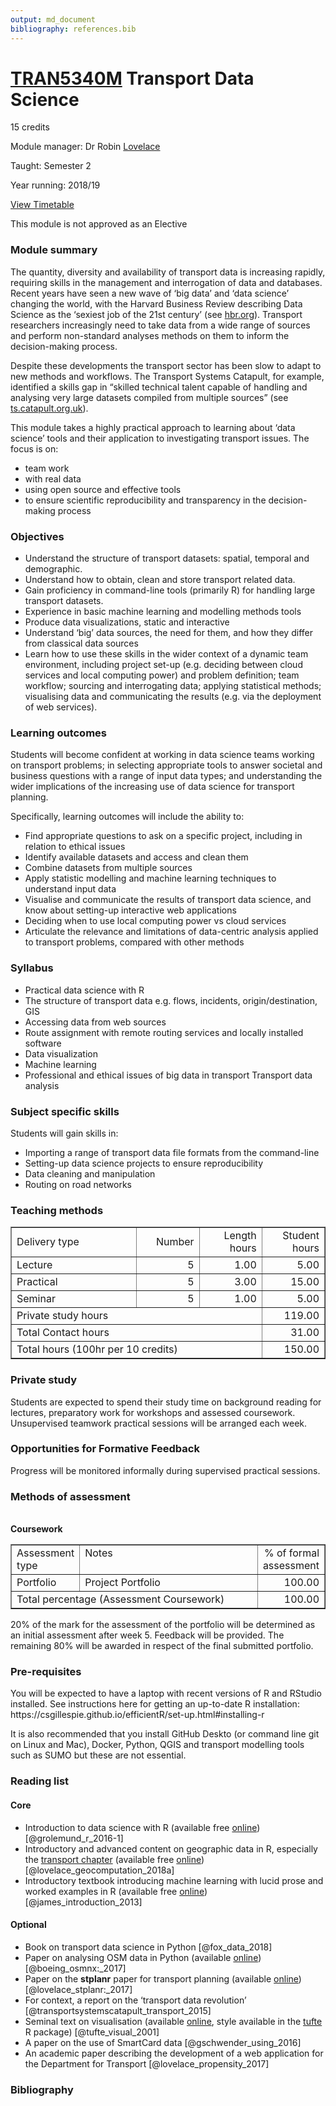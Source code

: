 ```yaml
---
output: md_document
bibliography: references.bib
---
```


# [TRAN5340M](http://webprod3.leeds.ac.uk/catalogue/dynmodules.asp?Y=201819&M=TRAN-5340M) Transport Data Science

15 credits

Module manager: Dr Robin [Lovelace](mailto:r.lovelace@leeds.ac.uk)

Taught: Semester 2

Year running: 2018/19

[View Timetable](http://timetable.leeds.ac.uk/teaching/201819/reporting/Individual?objectclass=module&idtype=name&identifier=TRAN5340M01&&template=SWSCUST+module+Individual&days=1-7&weeks=1-52&periods=1-21)

This module is not approved as an Elective

### Module summary

The quantity, diversity and availability of transport data is increasing rapidly, requiring skills in the management and interrogation of data and databases.
Recent years have seen a new wave of 'big data' and 'data science' changing the world, with the Harvard Business Review describing Data Science as the 'sexiest job of the 21st century' (see [hbr.org](https://hbr.org/2012/10/data-scientist-the-sexiest-job-of-the-21st-century)).
Transport researchers increasingly need to take data from a wide range of sources and perform non-standard analyses methods on them to inform the decision-making process.

Despite these developments the transport sector has been slow to adapt to new methods and workflows.
The Transport Systems Catapult, for example, identified a skills gap in "skilled technical talent capable of handling and analysing very large datasets compiled from multiple sources" (see [ts.catapult.org.uk](https://ts.catapult.org.uk/news-events-gallery/news/report-warns-of-uk-skills-shortage-in-im-sector/)).

This module takes a highly practical approach to learning about 'data science' tools and their application to investigating transport issues.
The focus is on:

- team work
- with real data
- using open source and effective tools
- to ensure scientific reproducibility and transparency in the decision-making process

### Objectives

- Understand the structure of transport datasets: spatial, temporal and demographic.
- Understand how to obtain, clean and store transport related data.
- Gain proficiency in command-line tools (primarily R) for handling large transport datasets.
- Experience in basic machine learning and modelling methods tools
- Produce data visualizations, static and interactive
- Understand 'big' data sources, the need for them, and how they differ from classical data sources
- Learn how to use these skills in the wider context of a dynamic team environment, including project set-up (e.g. deciding between cloud services and local computing power) and problem definition; team workflow; sourcing and interrogating data; applying statistical methods; visualising data and communicating the results (e.g. via the deployment of web services).

### Learning outcomes

Students will become confident at working in data science teams working on transport problems; in selecting appropriate tools to answer societal and business questions with a range of input data types; and understanding the wider implications of the increasing use of data science for transport planning. 

Specifically, learning outcomes will include the ability to:

- Find appropriate questions to ask on a specific project, including in relation to ethical issues
- Identify available datasets and access and clean them
- Combine datasets from multiple sources
- Apply statistic modelling and machine learning techniques to understand input data
- Visualise and communicate the results of transport data science, and know about setting-up interactive web applications
- Deciding when to use local computing power vs cloud services
- Articulate the relevance and limitations of data-centric analysis applied to transport problems, compared with other methods

### Syllabus 

- Practical data science with R
- The structure of transport data e.g. flows, incidents, origin/destination, GIS
- Accessing data from web sources
- Route assignment with remote routing services and locally installed software
- Data visualization
- Machine learning
- Professional and ethical issues of big data in transport Transport data analysis

### Subject specific skills

Students will gain skills in:

- Importing a range of transport data file formats from the command-line
- Setting-up data science projects to ensure reproducibility
- Data cleaning and manipulation
- Routing on road networks

### Teaching methods

<p><table border="1" width="100%"><tr><td align="left" width="40%">Delivery type</td><td align="right" width="20%">Number</td><td align="right" width="20%">Length hours</td><td align="right" width="20%">Student hours</td></tr>
<!-- Delivery type |                 Number |             Length hours |           Student hours -->
<TR><TD>Lecture</TD><TD align="right">5</TD><TD align="right">1.00</TD><TD align="right">5.00</TD></TR>
<TR><TD>Practical</TD><TD align="right">5</TD><TD align="right">3.00</TD><TD align="right">15.00</TD></TR>
<TR><TD>Seminar</TD><TD align="right">5</TD><TD align="right">1.00</TD><TD align="right">5.00</TD></TR>
<!-- Totals                                                                                         -->
<tr><td colspan="3">Private study hours</td><td align="right">119.00</td></tr><tr><td colspan="3">Total Contact hours</td><td align="right">31.00</td></tr><tr><td colspan="3">Total hours (100hr per 10 credits)</td><td align="right">150.00</td></tr></table><h3>Private study</h3>Students are expected to spend their study time on background reading for lectures, preparatory work for workshops and assessed coursework.<br>Unsupervised teamwork practical sessions will be arranged each week.<br></p>
<h3>Opportunities for Formative Feedback</h3>Progress will be monitored informally during supervised practical sessions.</p>

<h3>Methods of assessment</h3><br><B>Coursework</B><table border="1" width="100%"><tr><td valign="top" align="left" width="17%">Assessment type</td><td valign="top" align="left" width="65%">Notes</td><td valign="top" align="right" width="18%">% of formal assessment</td></tr><tr><td valign="top" align="left" width="17%">Portfolio</td><td valign="top" align="left" width="65%">Project Portfolio</td><td valign="top" align="right" width="18%">100.00</td></tr><tr><td colspan="2" valign="top" align="left">Total percentage (Assessment Coursework)</td><td valign="top" align="right">100.00</td></tr></table><p>20% of the mark for the assessment of the portfolio will be determined as an initial assessment after week 5. Feedback will be provided. The remaining 80% will be awarded in respect of the final submitted portfolio. 

### Pre-requisites

You will be expected to have a laptop with recent versions of R and RStudio installed.
See instructions here for getting an up-to-date R installation: https://csgillespie.github.io/efficientR/set-up.html#installing-r

It is also recommended that you install GitHub Deskto (or command line git on Linux and Mac), Docker, Python, QGIS and transport modelling tools such as SUMO but these are not essential.


### Reading list

<!-- The [reading list](http://lib5.leeds.ac.uk/rlists/broker/index.php?mod=TRAN5340M) is available from the Library website -->

#### Core

- Introduction to data science with R (available free [online](http://r4ds.had.co.nz/)) [@grolemund_r_2016-1]
- Introductory and advanced content on geographic data in R, especially the [transport chapter](http://geocompr.robinlovelace.net/transport.html) (available free [online](http://geocompr.robinlovelace.net/)) [@lovelace_geocomputation_2018a]
- Introductory textbook introducing machine learning with lucid prose and worked examples in R (available free [online](http://www-bcf.usc.edu/~gareth/ISL/index.html)) [@james_introduction_2013]

#### Optional

- Book on transport data science in Python [@fox_data_2018]
- Paper on analysing OSM data in Python (available [online](https://arxiv.org/pdf/1611.01890)) [@boeing_osmnx:_2017]
- Paper on the **stplanr** paper for transport planning (available [online](https://cran.r-project.org/web/packages/stplanr/vignettes/stplanr-paper.html)) [@lovelace_stplanr:_2017]
- For context, a report on the 'transport data revolution' [@transportsystemscatapult_transport_2015]
- Seminal text on visualisation (available [online](https://github.com/yowenter/books/blob/master/Design/Edward%20R%20Tufte%20-The%20Visual%20Display%20of%20Quantitative%20Information.pdf), style available in the [tufte](https://github.com/rstudio/tufte) R package) [@tufte_visual_2001]
- A paper on the use of SmartCard data [@gschwender_using_2016]
- An academic paper describing the development of a web application for the Department for Transport [@lovelace_propensity_2017]

### Bibliography

